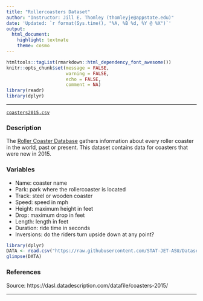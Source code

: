 ```yaml
---
title: "Rollercoasters Dataset"
author: "Instructor: Jill E. Thomley (thomleyje@appstate.edu)"
date: 'Updated: `r format(Sys.time(), "%A, %B %d, %Y @ %X")`'
output: 
  html_document: 
    highlight: textmate
    theme: cosmo
---
```


```r
htmltools::tagList(rmarkdown::html_dependency_font_awesome())
knitr::opts_chunk$set(message = FALSE, 
                      warning = FALSE, 
                      echo = FALSE,
                      comment = NA)
library(readr)
library(dplyr)
```
<hr>

<i class="fas fa-database"></i> [`coasters2015.csv`](https://raw.githubusercontent.com/STAT-JET-ASU/Datasets/master/Instructor/coasters2015.csv)

### Description

The [Roller Coaster Database](https://rcdb.com/) gathers information about every roller coaster in the world, past or present. This dataset contains data for coasters that were new in 2015.

### Variables

* Name: coaster name
* Park: park where the rollercoaster is located
* Track: steel or wooden coaster
* Speed: speed in mph
* Height: maximum height in feet
* Drop: maximum drop in feet
* Length: length in feet
* Duration: ride time in seconds
* Inversions: do the riders turn upside down at any point?

```r
library(dplyr)
DATA <- read.csv("https://raw.githubusercontent.com/STAT-JET-ASU/Datasets/master/Instructor/coasters2015.csv")
glimpse(DATA)
```

### References

Source: https://dasl.datadescription.com/datafile/coasters-2015/

<hr>

